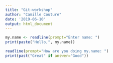 ```yaml
---
title: "Git-workshop"
author: "Camille Couture"
date: '2019-06-10'
output: html_document
---
```


```r
my.name <- readline(prompt="Enter name: ")
print(paste("Hello,", my.name))

readline(prompt="How are you doing my.name: ")
print(past("Great" if answer="Good"))
```


